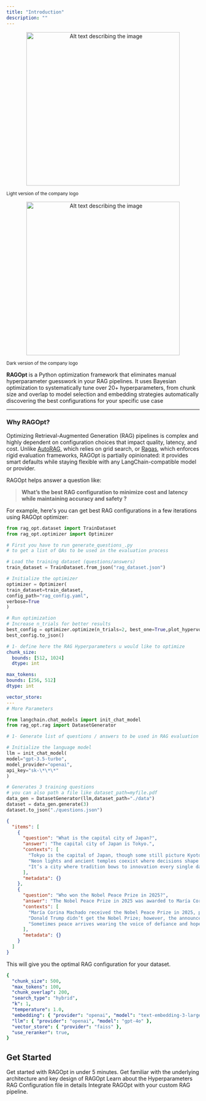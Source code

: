 ```yaml
---
title: "Introduction"
description: ""
---
```


<p align="center">
  <img
    src="/logo/light2.svg"
    alt="Alt text describing the image"
    width="400"
    className="block dark:hidden"
  />
  <br />
  <figcaption>
    <small>Light version of the company logo</small>
  </figcaption>
</p>

<p align="center">
  <img
    src="/logo/light2.svg"
    alt="Alt text describing the image"
    width="400"
    className="hidden dark:block"
  />
  <br />
  <figcaption>
    <small>Dark version of the company logo</small>
  </figcaption>
</p>

**RAGOpt** is a Python optimization framework that eliminates manual hyperparameter guesswork in your RAG pipelines.
It uses Bayesian optimization to systematically tune over 20+ hyperparameters, from chunk size and overlap to model selection and embedding strategies automatically discovering the best configurations for your specific use case

---

### Why RAGOpt?

Optimizing Retrieval-Augmented Generation (RAG) pipelines is complex and highly dependent on configuration choices that impact quality, latency, and cost.
Unlike [AutoRAG](https://github.com/Marker-Inc-Korea/AutoRAG), which relies on grid search, or [Ragas](https://github.com/explodinggradients/ragas), which enforces rigid evaluation frameworks, RAGOpt is partially opinionated: it provides smart defaults while staying flexible with any LangChain-compatible model or provider.

RAGOpt helps answer a question like:

> **What’s the best RAG configuration to minimize cost and latency while maintaining accuracy and safety ?**

For example, here's you can get best RAG configurations in a few iterations using RAGOpt optimizer:

<CodeGroup>

```python 📈 optimize.py
from rag_opt.dataset import TrainDataset
from rag_opt.optimizer import Optimizer

# First you have to run generate_questions_.py
# to get a list of QAs to be used in the evaluation process

# Load the training dataset (questions/answers)
train_dataset = TrainDataset.from_json("rag_dataset.json")

# Initialize the optimizer
optimizer = Optimizer(
train_dataset=train_dataset,
config_path="rag_config.yaml",
verbose=True
)

# Run optimization
# Increase n_trials for better results
best_config = optimizer.optimize(n_trials=2, best_one=True,plot_hypervolume=True)
best_config.to_json()

```

```yaml ⚙️ rag_config.yaml
# 1- define here the RAG Hyperparameters u would like to optimize
chunk_size:
  bounds: [512, 1024]
  dtype: int

max_tokens:
bounds: [256, 512]
dtype: int

vector_store:
---
# More Parameters
```

```python 🤖 generate_questions.py
from langchain.chat_models import init_chat_model
from rag_opt.rag import DatasetGenerator

# 1- Generate list of questions / answers to be used in RAG evaluation

# Initialize the language model
llm = init_chat_model(
model="gpt-3.5-turbo",
model_provider="openai",
api_key="sk-\*\*\*"
)

# Generates 3 training questions
# you can also path a file like dataset_path=myfile.pdf
data_gen = DatasetGenerator(llm,dataset_path="./data")
dataset = data_gen.generate(3)
dataset.to_json("./questions.json")

```

```json 🧾 questions.json
{
  "items": [
    {
      "question": "What is the capital city of Japan?",
      "answer": "The capital city of Japan is Tokyo.",
      "contexts": [
        "Tokyo is the capital of Japan, though some still picture Kyoto when they hear 'old Japan'.",
        "Neon lights and ancient temples coexist where decisions shape the nation.",
        "It’s a city where tradition bows to innovation every single day."
      ],
      "metadata": {}
    },
    {
      "question": "Who won the Nobel Peace Prize in 2025?",
      "answer": "The Nobel Peace Prize in 2025 was awarded to María Corina Machado.",
      "contexts": [
        "María Corina Machado received the Nobel Peace Prize in 2025, proving persistence can echo louder than politics.",
        "Donald Trump didn’t get the Nobel Prize; however, the announcement stirred global chatter.",
        "Sometimes peace arrives wearing the voice of defiance and hope."
      ],
      "metadata": {}
    }
  ]
}
```

</CodeGroup>

This will give you the optimal RAG configuration for your dataset.

```yaml
{
  "chunk_size": 500,
  "max_tokens": 100,
  "chunk_overlap": 200,
  "search_type": "hybrid",
  "k": 1,
  "temperature": 1.0,
  "embedding": { "provider": "openai", "model": "text-embedding-3-large" },
  "llm": { "provider": "openai", "model": "gpt-4o" },
  "vector_store": { "provider": "faiss" },
  "use_reranker": true,
}
```

## Get Started

<Columns cols={2}>
  <Card title="Quick Start" icon="rocket" href="/quickstart">
    Get started with RAGOpt in under 5 minutes.
  </Card>
  <Card title="Main Concepts" icon="book" href="/concepts">
    Get familiar with the underlying architecture and key design of RAGOpt
  </Card>
  <Card title="Configuration Guide" icon="sliders" href="/rag/overview">
    Learn about the Hyperparameters RAG Configuration file in details
  </Card>
  <Card
    title="Optimization Workflows"
    icon="diagram-project"
    href="/optimization/overview"
  >
    Integrate RAGOpt with your custom RAG pipeline.
  </Card>
</Columns>
